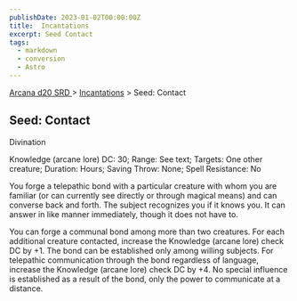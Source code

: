 ```yaml
---
publishDate: 2023-01-02T00:00:00Z
title:  Incantations
excerpt: Seed Contact
tags:
  - markdown
  - conversion
  - Astro
---
```


[ Arcana d20 SRD ](/#arcanaD20) > [ Incantations](arcana-d20-srd-incantations-index) > Seed: Contact

##  Seed: Contact

Divination

Knowledge (arcane lore) DC: 30; Range: See text; Targets: One other creature;
Duration: Hours; Saving Throw: None; Spell Resistance: No

You forge a telepathic bond with a particular creature with whom you are
familiar (or can currently see directly or through magical means) and can
converse back and forth. The subject recognizes you if it knows you. It can
answer in like manner immediately, though it does not have to.

You can forge a communal bond among more than two creatures. For each
additional creature contacted, increase the Knowledge (arcane lore) check DC
by +1. The bond can be established only among willing subjects. For telepathic
communication through the bond regardless of language, increase the Knowledge
(arcane lore) check DC by +4. No special influence is established as a result
of the bond, only the power to communicate at a distance.

